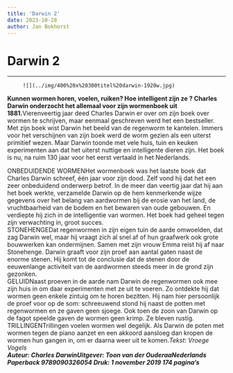 ```yaml
---
title: 'Darwin 2'
date: 2023-10-28
author: Jan Bokhorst
---
```


# Darwin 2

---


         ![](../img/400%20x%20300titel%20darwin-1920w.jpg)

**Kunnen wormen horen, voelen, ruiken? Hoe intelligent zijn ze ? Charles Darwin onderzocht het allemaal voor zijn wormenboek uit 1881.**Vierenveertig jaar deed Charles Darwin er over om zijn boek over wormen te schrijven, maar eenmaal geschreven werd het een bestseller. Met zijn boek wist Darwin het beeld van de regenworm te kantelen. Immers voor het verschijnen van zijn boek werd de worm gezien als een uiterst primitief wezen. Maar Darwin toonde met vele huis, tuin en keuken experimenten aan dat het uiterst nuttige en intelligente dieren zijn. Het boek is nu, na ruim 130 jaar voor het eerst vertaald in het Nederlands.  
  
ONBEDUIDENDE WORMENHet wormenboek was het laatste boek dat Charles Darwin schreef, één jaar voor zijn dood. Zelf vond hij dat het een zeer onbeduidend onderwerp betrof. In de meer dan veertig jaar dat hij aan het boek werkte, verzamelde Darwin op de hem kenmerkende wijze gegevens over het belang van aardwormen bij de erosie van het land, de vruchtbaarheid van de bodem en het bewaren van oude gebouwen. En verdiepte hij zich in de intelligentie van wormen. Het boek had geheel tegen zijn verwachting in, groot succes.  
STONEHENGEDat regenwormen in zijn eigen tuin de aarde omwoelden, dat zag Darwin wel, maar hij vraagt zich al snel af of hun graafwerk ook grote bouwwerken kan ondermijnen. Samen met zijn vrouw Emma reist hij af naar Stonehenge. Darwin graaft voor zijn proef aan aantal gaten naast de enorme stenen. Hij komt tot de conclusie dat de stenen door de eeuwenlange activiteit van de aardwormen steeds meer in de grond zijn gezonken.  
GELUIDNaast proeven in de aarde nam Darwin de regenwormen ook mee zijn huis in om daar experimenten met ze uit te voeren. Zo ontdekte hij dat wormen geen enkele zintuig om te horen bezitten. Hij nam hier persoonlijk de proef voor op de som: schreeuwend stond hij naast de potten met regenwormen en ze gaven geen sjoege. Ook toen de zoon van Darwin op de fagot speelde gaven de wormen geen krimp. Ze bleven rustig.  
TRILLINGENTrillingen voelen wormen wel degelijk. Als Darwin de poten met wormen tegen de piano aanzet en een akkoord aansloeg dan kropen de wormen hun gangen in, om er daarna weer uit te komen.*Tekst: Vroege Vogels*  
***Auteur: Charles Darwin******Uitgever: Toon van der Ouderaa******Nederlands Paperback 9789090326054 Druk: 1 november 2019 174 pagina's***  


